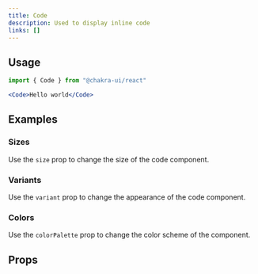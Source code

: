 ```yaml
---
title: Code
description: Used to display inline code
links: []
---
```


<ExampleTabs name="code-basic" />

## Usage

```js
import { Code } from "@chakra-ui/react"
```

```jsx
<Code>Hello world</Code>
```

## Examples

### Sizes

Use the `size` prop to change the size of the code component.

<ExampleTabs name="code-with-sizes" />

### Variants

Use the `variant` prop to change the appearance of the code component.

<ExampleTabs name="code-with-variants" />

### Colors

Use the `colorPalette` prop to change the color scheme of the component.

<ExampleTabs name="code-with-colors" />

## Props

<PropTable component="Code" part="Code" />

